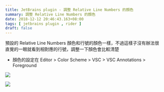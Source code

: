```yaml
---
title: JetBrains plugin - 調整 Relative Line Numbers 的顏色
summary: 調整 Relative Line Numbers 的顏色
date: 2018-12-12 20:46:43.163+08:00
tags: [ jetbrains plugin , rider ]
draft: false
---
```


預設的 Relative Line Numbers 顏色和行號的顏色一樣，不過這樣子沒有辦法很直覺的一眼就看到相對應的行號，調整一下顏色會比較清楚

- 顏色的設定在 Editor > Color Scheme > VSC > VSC Annotations > Foreground

![](/static/images/404.webp)

![](/static/images/404.webp)